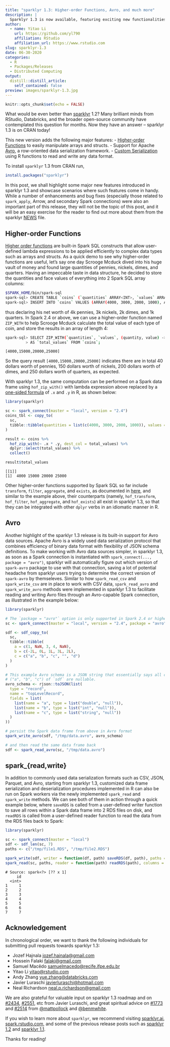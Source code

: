 ```yaml
---
title: "sparklyr 1.3: Higher-order Functions, Avro, and much more"
description: |
  Sparklyr 1.3 is now available, featuring exciting new functionalities such as integration of Spark higher-order functions, data import/export in Avro and in user-defined serialization formats!
author:
  - name: Yitao Li
    url: https://github.com/yl790
    affiliation: RStudio
    affiliation_url: https://www.rstudio.com
slug: sparklyr-1.3
date: 06-30-2020
categories:
  - R
  - Packages/Releases
  - Distributed Computing
output:
  distill::distill_article:
    self_contained: false
preview: images/sparklyr-1.3.jpg
---
```


```r
knitr::opts_chunk$set(echo = FALSE)
```

What would be even better than [sparklyr](https://sparklyr.ai) 1.2? Many brilliant minds from RStudio, Databricks, and the broader open-source community have contemplated this question for months. Now they have an answer -- sparklyr 1.3 is on CRAN today!

This new version adds the following major features:
- [Higher-order Functions](#higher-order-functions) to easily manipulate arrays and structs. 
- Support for Apache [Avro](#avro), a row-oriented data serialization framework.
- [Custom Serialization](#custom-serialization) using R functions to read and write any data format.

To install `sparklyr` 1.3 from CRAN run,

```r
install.packages("sparklyr")
```

In this post, we shall highlight some major new features introduced in sparklyr 1.3 and showcase scenarios where such features come in handy. While a number of enhancements and bug fixes (especially those related to `spark_apply`, Arrow, and secondary Spark connections) were also an important part of this release, they will not be the topic of this post, and it will be an easy exercise for the reader to find out more about them from the sparklyr [NEWS](https://github.com/sparklyr/sparklyr/blob/master/NEWS.md) file.


## Higher-order Functions

[Higher order functions](https://issues.apache.org/jira/browse/SPARK-19480) are built-in Spark SQL constructs that allow user-defined lambda expressions to be applied efficiently to complex data types such as arrays and structs. As a quick demo to see why higher-order functions are useful, let's say one day Scrooge Mcduck dived into his huge vault of money and found large quantities of pennies, nickels, dimes, and quarters. Having an impeccable taste in data structure, he decided to store the quantities and face values of everything into 2 Spark SQL array columns:

```bash
$SPARK_HOME/bin/spark-sql
spark-sql> CREATE TABLE `coins` (`quantities` ARRAY<INT>, `values` ARRAY<INT>) USING ORC;
spark-sql> INSERT INTO `coins` VALUES (ARRAY(4000, 3000, 2000, 1000), ARRAY(1, 5, 10, 25));
```

thus declaring his net worth of 4k pennies, 3k nickels, 2k dimes, and 1k quarters. In Spark 2.4 or above, we can use a higher-order function named `ZIP_WITH` to help Scrooge Mcduck calculate the total value of each type of coin, and store the results in an array of length 4:

```bash
spark-sql> SELECT ZIP_WITH(`quantities`, `values`, (quantity, value) -> quantity * value)
         > AS `total_values` FROM `coins`;
```
```
[4000,15000,20000,25000]
```

So the query result `[4000,15000,20000,25000]` indicates there are in total 40 dollars worth of pennies, 150 dollars worth of nickels, 200 dollars worth of dimes, and 250 dollars worth of quarters, as expected.

With sparklyr 1.3, the same computation can be performed on a Spark data frame using `hof_zip_with()` with lambda expression above replaced by a [one-sided formula](https://stat.ethz.ch/R-manual/R-devel/library/base/html/tilde.html) of `.x` and `.y` in R, as shown below:

```r
library(sparklyr)

sc <- spark_connect(master = "local", version = "2.4")
coins_tbl <- copy_to(
  sc,
  tibble::tibble(quantities = list(c(4000, 3000, 2000, 1000)), values = list(c(1, 5, 10, 25)))
)

result <- coins %>%
  hof_zip_with(~ .x * .y, dest_col = total_values) %>%
  dplyr::select(total_values) %>%
  collect()

result$total_values

```
```
[[1]]
[1]  4000 15000 20000 25000
```

Other higher-order functions supported by Spark SQL so far include `transform`, `filter`, `aggregate`, and `exists`, as documented in [here](https://spark.apache.org/docs/latest/api/sql/index.html), and similar to the example above, their counterparts (namely, `hof_transform`, `hof_filter`, `hof_aggregate`, and `hof_exists`) all exist in sparklyr 1.3, so that they can be integrated with other `dplyr` verbs in an idiomatic manner in R.


## Avro

Another highlight of the sparklyr 1.3 release is its built-in support for Avro data sources. Apache Avro is a widely used data serialization protocol that combines efficiency of binary data format with flexibility of JSON schema definitions. To make working with Avro data sources simpler, in sparklyr 1.3, as soon as a Spark connection is instantiated with `spark_connect(..., package = "avro")`, sparklyr will automatically figure out which version of `spark-avro` package to use with that connection, saving a lot of potential headache from sparklyr users trying to determine the correct version of `spark-avro` by themseleves. Similar to how `spark_read_csv` and `spark_write_csv` are in place to work with CSV data, `spark_read_avro` and `spark_write_avro` methods were implemented in sparklyr 1.3 to facilitate reading and writing Avro files through an Avro-capable Spark connection, as illustrated in the example below:

```r
library(sparklyr)

# The `package = "avro"` option is only supported in Spark 2.4 or higher
sc <- spark_connect(master = "local", version = "2.4", package = "avro")

sdf <- sdf_copy_to(
  sc,
  tibble::tibble(
    a = c(1, NaN, 3, 4, NaN),
    b = c(-2L, 0L, 1L, 3L, 2L),
    c = c("a", "b", "c", "", "d")
  )
)

# This example Avro schema is a JSON string that essentially says all columns
# ("a", "b", "c") of `sdf` are nullable.
avro_schema <- rjson::toJSON(list(
  type = "record",
  name = "topLevelRecord",
  fields = list(
    list(name = "a", type = list("double", "null")),
    list(name = "b", type = list("int", "null")),
    list(name = "c", type = list("string", "null"))
  )
))

# persist the Spark data frame from above in Avro format
spark_write_avro(sdf, "/tmp/data.avro", avro_schema)

# and then read the same data frame back
sdf <- spark_read_avro(sc, "/tmp/data.avro")

```

## spark_{read,write}

In addition to commonly used data serialization formats such as CSV, JSON, Parquet, and Avro, starting from sparklyr 1.3, customized data frame serialization and deserialization procedures implemented in R can also be run on Spark workers via the newly implemented `spark_read` and `spark_write` methods. We can see both of them in action through a quick example below, where `saveRDS` is called from a user-defined writer function to save all rows within a Spark data frame into 2 RDS files on disk, and `readRDS` is called from a user-defined reader function to read the data from the RDS files back to Spark:

```r
library(sparklyr)

sc <- spark_connect(master = "local")
sdf <- sdf_len(sc, 7)
paths <- c("/tmp/file1.RDS", "/tmp/file2.RDS")

spark_write(sdf, writer = function(df, path) saveRDS(df, path), paths = paths)
spark_read(sc, paths, reader = function(path) readRDS(path), columns = c(id = "integer"))
```

```
# Source: spark<?> [?? x 1]
     id
  <int>
1     1
2     2
3     3
4     4
5     5
6     6
7     7
```


## Acknowledgement

In chronological order, we want to thank the following individuals for submitting pull requests towards sparklyr 1.3:

* Jozef Hajnala <jozef.hajnala@gmail.com>
* Hossein Falaki <falaki@gmail.com>
* Samuel Macêdo <samuelmacedo@recife.ifpe.edu.br>
* Yitao Li <yitao@rstudio.com>
* Andy Zhang <yue.zhang@databricks.com>
* Javier Luraschi <javierluraschi@hotmail.com>
* Neal Richardson <neal.p.richardson@gmail.com>

We are also grateful for valuable input on sparklyr 1.3 roadmap and on [#2434](https://github.com/sparklyr/sparklyr/pull/2434), [#2551](https://github.com/sparklyr/sparklyr/pull/2551), etc from Javier Luraschi, and great spiritual advice on [#1773](https://github.com/sparklyr/sparklyr/issues/1773) and [#2514](https://github.com/sparklyr/sparklyr/issues/2514) from [\@mattpollock](https://github.com/mattpollock) and [\@benmwhite](https://github.com/benmwhite).

If you wish to learn more about `sparklyr`, we recommend visiting [sparklyr.ai](https://sparklyr.ai), [spark.rstudio.com](https://spark.rstudio.com), and some of the previous release posts such as [sparklyr 1.2](https://blogs.rstudio.com/ai/posts/2020-04-21-sparklyr-1.2.0-released/) and [sparklyr 1.1](https://blog.rstudio.com/2020/01/29/sparklyr-1-1/).

Thanks for reading!
